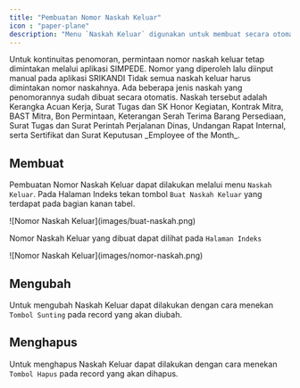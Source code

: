 ```yaml
---
title: "Pembuatan Nomor Naskah Keluar"
icon : "paper-plane"
description: "Menu `Naskah Keluar` digunakan untuk membuat secara otomatis nomor naskah keluar berdasarkan tanggal naskah. "
---
```

<Warning>
Untuk kontinuitas penomoran, permintaan nomor naskah keluar tetap dimintakan melalui aplikasi SIMPEDE. Nomor yang diperoleh lalu diinput manual pada aplikasi SRIKANDI
</Warning>
<Note>
Tidak semua naskah keluar harus dimintakan nomor naskahnya. Ada beberapa jenis naskah yang penomorannya sudah dibuat secara otomatis. Naskah tersebut adalah Kerangka Acuan Kerja, Surat Tugas dan SK Honor Kegiatan, Kontrak Mitra, BAST Mitra, Bon Permintaan, Keterangan Serah Terima Barang Persediaan, Surat Tugas dan Surat Perintah Perjalanan Dinas, Undangan Rapat Internal, serta Sertifikat dan Surat Keputusan _Employee of the Month_.
</Note>

## Membuat

Pembuatan Nomor Naskah Keluar dapat dilakukan melalui menu `Naskah Keluar`. Pada Halaman Indeks tekan tombol `Buat Naskah Keluar` yang terdapat pada bagian kanan tabel.

<Frame caption="Tampilan Membuat Nomor Naskah Keluar">
    ![Nomor Naskah Keluar](images/buat-naskah.png)
</Frame>

Nomor Naskah Keluar yang dibuat dapat dilihat pada `Halaman Indeks`

<Frame caption="Tampilan Nomor Naskah Keluar yang telah berhasil dibuat">
    ![Nomor Naskah Keluar](images/nomor-naskah.png)
</Frame>


## Mengubah

Untuk mengubah Naskah Keluar dapat dilakukan dengan cara menekan `Tombol Sunting` pada record yang akan diubah.

## Menghapus

Untuk menghapus Naskah Keluar dapat dilakukan dengan cara menekan `Tombol Hapus` pada record yang akan dihapus.
